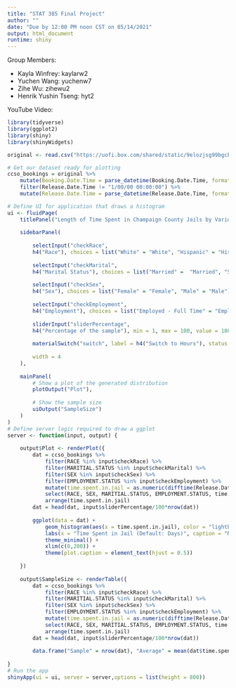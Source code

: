 ```yaml
---
title: "STAT 385 Final Project"
author: ""
date: "Due by 12:00 PM noon CST on 05/14/2021"
output: html_document
runtime: shiny
---
```

Group Members:

- Kayla Winfrey: kaylarw2
- Yuchen Wang: yuchenw7
- Zihe Wu: zihewu2
- Henrik Yushin Tseng: hyt2

YouTube Video: 

```r
library(tidyverse)
library(ggplot2)
library(shiny)
library(shinyWidgets)

original <- read.csv("https://uofi.box.com/shared/static/9elozjsg99bgcb7gb546wlfr3r2gc9b7.csv")

# Get our dataset ready for plotting
ccso_bookings = original %>% 
    mutate(Booking.Date.Time = parse_datetime(Booking.Date.Time, format = "%m/%d/%y %H:%M:%S")) %>% 
    filter(Release.Date.Time != "1/00/00 00:00:00") %>%
    mutate(Release.Date.Time = parse_datetime(Release.Date.Time, format = "%m/%d/%y %H:%M:%S"))
```

```r
# Define UI for application that draws a histogram
ui <- fluidPage(
    titlePanel("Length of Time Spent in Champaign County Jails by Various Demographics"),
    
    sidebarPanel(
        
        selectInput("checkRace", 
        h4("Race"), choices = list("White" = "White", "Hispanic" = "Hispanic", "White (Hispanic)" = "White (Hispanic)", "Black" = "Black", "Asian/Pacific Islander" = "Asian/Pacific Islander", "Native American" = "Native American"), selected = "White"),
        
        selectInput("checkMarital", 
        h4("Marital Status"), choices = list("Married" =  "Married", "Single" = "Single", "Seperated" = "Separated", "Significant Other" = "Significant Other", "Divorced" = "Divorced", "Widowed" = "Widowed"), selected = "Married"),
        
        selectInput("checkSex", 
        h4("Sex"), choices = list("Female" = "Female", "Male" = "Male"), selected = "Female"),
        
        selectInput("checkEmployment", 
        h4("Employment"), choices = list("Employed - Full Time" = "Employed - Full Time", "Employed - Part Time" = "Employed - Part Time", "Laid Off" = "Laid Off", "Retired" = "Retired", "Self Employed" = "Self Employed", "Student" = "Student", "Unemployed" = "Unemployed")),
        
        sliderInput("sliderPercentage",
        h4("Percentage of the sample"), min = 1, max = 100, value = 100), 
        
        materialSwitch("switch", label = h4("Switch to Hours"), status = "info"),
        
        width = 4
    ),
    
    mainPanel( 
        # Show a plot of the generated distribution
        plotOutput("Plot"),
        
        # Show the sample size 
        uiOutput("SampleSize")
    )
)
# Define server logic required to draw a ggplot
server <- function(input, output) {
    
    output$Plot <- renderPlot({
        dat = ccso_bookings %>% 
            filter(RACE %in% input$checkRace) %>%
            filter(MARITIAL.STATUS %in% input$checkMarital) %>%
            filter(SEX %in% input$checkSex) %>%
            filter(EMPLOYMENT.STATUS %in% input$checkEmployment) %>%
            mutate(time.spent.in.jail = as.numeric(difftime(Release.Date.Time, Booking.Date.Time, units = ifelse(input$switch, "hours", "days")))) %>%
            select(RACE, SEX, MARITIAL.STATUS, EMPLOYMENT.STATUS, time.spent.in.jail) %>%
            arrange(time.spent.in.jail)
        dat = head(dat, input$sliderPercentage/100*nrow(dat))
        
        ggplot(data = dat) +
            geom_histogram(aes(x = time.spent.in.jail), color = "lightblue", fill = "lightblue", binwidth = 1) +
            labs(x = "Time Spent in Jail (Default: Days)", caption = "Note: the default time spent in jail is in days but the switch on the left can alter the unit into hours") + 
            theme_minimal() +
            xlim(c(0,200)) +
            theme(plot.caption = element_text(hjust = 0.5))
        
    })
    
    output$SampleSize <- renderTable({
        dat = ccso_bookings %>% 
            filter(RACE %in% input$checkRace) %>%
            filter(MARITIAL.STATUS %in% input$checkMarital) %>%
            filter(SEX %in% input$checkSex) %>%
            filter(EMPLOYMENT.STATUS %in% input$checkEmployment) %>%
            mutate(time.spent.in.jail = as.numeric(difftime(Release.Date.Time, Booking.Date.Time, units = ifelse(input$switch, "hours", "days")))) %>%
            select(RACE, SEX, MARITIAL.STATUS, EMPLOYMENT.STATUS, time.spent.in.jail) %>%
            arrange(time.spent.in.jail)
        dat = head(dat, input$sliderPercentage/100*nrow(dat))
        
        data.frame("Sample" = nrow(dat), "Average" = mean(dat$time.spent.in.jail), "Median" = median(dat$time.spent.in.jail), "Max Jailtime" = max(dat$time.spent.in.jail))})
    
}
# Run the app
shinyApp(ui = ui, server = server,options = list(height = 800))
```
